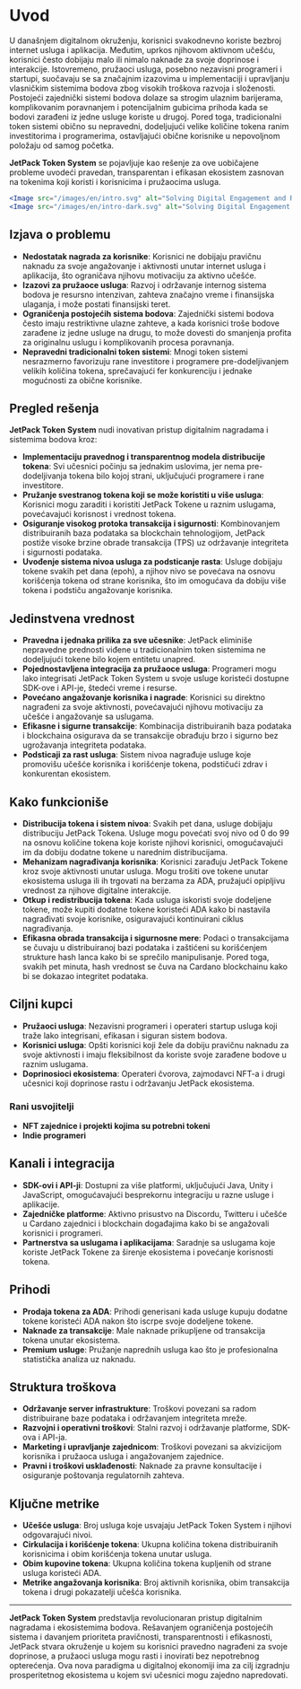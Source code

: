 
# Uvod

U današnjem digitalnom okruženju, korisnici svakodnevno koriste bezbroj internet usluga i aplikacija. Međutim, uprkos njihovom aktivnom učešću, korisnici često dobijaju malo ili nimalo naknade za svoje doprinose i interakcije. Istovremeno, pružaoci usluga, posebno nezavisni programeri i startupi, suočavaju se sa značajnim izazovima u implementaciji i upravljanju vlasničkim sistemima bodova zbog visokih troškova razvoja i složenosti. Postojeći zajednički sistemi bodova dolaze sa strogim ulaznim barijerama, komplikovanim poravnanjem i potencijalnim gubicima prihoda kada se bodovi zarađeni iz jedne usluge koriste u drugoj. Pored toga, tradicionalni token sistemi obično su nepravedni, dodeljujući velike količine tokena ranim investitorima i programerima, ostavljajući obične korisnike u nepovoljnom položaju od samog početka.

**JetPack Token System** se pojavljuje kao rešenje za ove uobičajene probleme uvodeći pravedan, transparentan i efikasan ekosistem zasnovan na tokenima koji koristi i korisnicima i pružaocima usluga.

```jsx
<Image src="/images/en/intro.svg" alt="Solving Digital Engagement and Rewards - JetPack Token System" width={700} height={534} className="dark:hidden"/>
<Image src="/images/en/intro-dark.svg" alt="Solving Digital Engagement and Rewards - JetPack Token System" width={700} height={534} className="hidden dark:block"/>
```

## Izjava o problemu

- **Nedostatak nagrada za korisnike**: Korisnici ne dobijaju pravičnu naknadu za svoje angažovanje i aktivnosti unutar internet usluga i aplikacija, što ograničava njihovu motivaciju za aktivno učešće.
- **Izazovi za pružaoce usluga**: Razvoj i održavanje internog sistema bodova je resursno intenzivan, zahteva značajno vreme i finansijska ulaganja, i može postati finansijski teret.
- **Ograničenja postojećih sistema bodova**: Zajednički sistemi bodova često imaju restriktivne ulazne zahteve, a kada korisnici troše bodove zarađene iz jedne usluge na drugu, to može dovesti do smanjenja profita za originalnu uslugu i komplikovanih procesa poravnanja.
- **Nepravedni tradicionalni token sistemi**: Mnogi token sistemi nesrazmerno favorizuju rane investitore i programere pre-dodeljivanjem velikih količina tokena, sprečavajući fer konkurenciju i jednake mogućnosti za obične korisnike.

## Pregled rešenja

**JetPack Token System** nudi inovativan pristup digitalnim nagradama i sistemima bodova kroz:

- **Implementaciju pravednog i transparentnog modela distribucije tokena**: Svi učesnici počinju sa jednakim uslovima, jer nema pre-dodeljivanja tokena bilo kojoj strani, uključujući programere i rane investitore.
- **Pružanje svestranog tokena koji se može koristiti u više usluga**: Korisnici mogu zaraditi i koristiti JetPack Tokene u raznim uslugama, povećavajući korisnost i vrednost tokena.
- **Osiguranje visokog protoka transakcija i sigurnosti**: Kombinovanjem distribuiranih baza podataka sa blockchain tehnologijom, JetPack postiže visoke brzine obrade transakcija (TPS) uz održavanje integriteta i sigurnosti podataka.
- **Uvođenje sistema nivoa usluga za podsticanje rasta**: Usluge dobijaju tokene svakih pet dana (epoh), a njihov nivo se povećava na osnovu korišćenja tokena od strane korisnika, što im omogućava da dobiju više tokena i podstiču angažovanje korisnika.

## Jedinstvena vrednost

- **Pravedna i jednaka prilika za sve učesnike**: JetPack eliminiše nepravedne prednosti viđene u tradicionalnim token sistemima ne dodeljujući tokene bilo kojem entitetu unapred.
- **Pojednostavljena integracija za pružaoce usluga**: Programeri mogu lako integrisati JetPack Token System u svoje usluge koristeći dostupne SDK-ove i API-je, štedeći vreme i resurse.
- **Povećano angažovanje korisnika i nagrade**: Korisnici su direktno nagrađeni za svoje aktivnosti, povećavajući njihovu motivaciju za učešće i angažovanje sa uslugama.
- **Efikasne i sigurne transakcije**: Kombinacija distribuiranih baza podataka i blockchaina osigurava da se transakcije obrađuju brzo i sigurno bez ugrožavanja integriteta podataka.
- **Podsticaji za rast usluga**: Sistem nivoa nagrađuje usluge koje promovišu učešće korisnika i korišćenje tokena, podstičući zdrav i konkurentan ekosistem.

## Kako funkcioniše

- **Distribucija tokena i sistem nivoa**: Svakih pet dana, usluge dobijaju distribuciju JetPack Tokena. Usluge mogu povećati svoj nivo od 0 do 99 na osnovu količine tokena koje koriste njihovi korisnici, omogućavajući im da dobiju dodatne tokene u narednim distribucijama.
- **Mehanizam nagrađivanja korisnika**: Korisnici zarađuju JetPack Tokene kroz svoje aktivnosti unutar usluga. Mogu trošiti ove tokene unutar ekosistema usluga ili ih trgovati na berzama za ADA, pružajući opipljivu vrednost za njihove digitalne interakcije.
- **Otkup i redistribucija tokena**: Kada usluga iskoristi svoje dodeljene tokene, može kupiti dodatne tokene koristeći ADA kako bi nastavila nagrađivati svoje korisnike, osiguravajući kontinuirani ciklus nagrađivanja.
- **Efikasna obrada transakcija i sigurnosne mere**: Podaci o transakcijama se čuvaju u distribuiranoj bazi podataka i zaštićeni su korišćenjem strukture hash lanca kako bi se sprečilo manipulisanje. Pored toga, svakih pet minuta, hash vrednost se čuva na Cardano blockchainu kako bi se dokazao integritet podataka.

## Ciljni kupci

- **Pružaoci usluga**: Nezavisni programeri i operateri startup usluga koji traže lako integrisani, efikasan i siguran sistem bodova.
- **Korisnici usluga**: Opšti korisnici koji žele da dobiju pravičnu naknadu za svoje aktivnosti i imaju fleksibilnost da koriste svoje zarađene bodove u raznim uslugama.
- **Doprinosioci ekosistema**: Operateri čvorova, zajmodavci NFT-a i drugi učesnici koji doprinose rastu i održavanju JetPack ekosistema.

### Rani usvojitelji

- **NFT zajednice i projekti kojima su potrebni tokeni**
- **Indie programeri**

## Kanali i integracija

- **SDK-ovi i API-ji**: Dostupni za više platformi, uključujući Java, Unity i JavaScript, omogućavajući besprekornu integraciju u razne usluge i aplikacije.
- **Zajedničke platforme**: Aktivno prisustvo na Discordu, Twitteru i učešće u Cardano zajednici i blockchain događajima kako bi se angažovali korisnici i programeri.
- **Partnerstva sa uslugama i aplikacijama**: Saradnje sa uslugama koje koriste JetPack Tokene za širenje ekosistema i povećanje korisnosti tokena.

## Prihodi

- **Prodaja tokena za ADA**: Prihodi generisani kada usluge kupuju dodatne tokene koristeći ADA nakon što iscrpe svoje dodeljene tokene.
- **Naknade za transakcije**: Male naknade prikupljene od transakcija tokena unutar ekosistema.
- **Premium usluge**: Pružanje naprednih usluga kao što je profesionalna statistička analiza uz naknadu.

## Struktura troškova

- **Održavanje server infrastrukture**: Troškovi povezani sa radom distribuirane baze podataka i održavanjem integriteta mreže.
- **Razvojni i operativni troškovi**: Stalni razvoj i održavanje platforme, SDK-ova i API-ja.
- **Marketing i upravljanje zajednicom**: Troškovi povezani sa akvizicijom korisnika i pružaoca usluga i angažovanjem zajednice.
- **Pravni i troškovi usklađenosti**: Naknade za pravne konsultacije i osiguranje poštovanja regulatornih zahteva.

## Ključne metrike

- **Učešće usluga**: Broj usluga koje usvajaju JetPack Token System i njihovi odgovarajući nivoi.
- **Cirkulacija i korišćenje tokena**: Ukupna količina tokena distribuiranih korisnicima i obim korišćenja tokena unutar usluga.
- **Obim kupovine tokena**: Ukupna količina tokena kupljenih od strane usluga koristeći ADA.
- **Metrike angažovanja korisnika**: Broj aktivnih korisnika, obim transakcija tokena i drugi pokazatelji učešća korisnika.

---

**JetPack Token System** predstavlja revolucionaran pristup digitalnim nagradama i ekosistemima bodova. Rešavanjem ograničenja postojećih sistema i davanjem prioriteta pravičnosti, transparentnosti i efikasnosti, JetPack stvara okruženje u kojem su korisnici pravedno nagrađeni za svoje doprinose, a pružaoci usluga mogu rasti i inovirati bez nepotrebnog opterećenja. Ova nova paradigma u digitalnoj ekonomiji ima za cilj izgradnju prosperitetnog ekosistema u kojem svi učesnici mogu zajedno napredovati.

